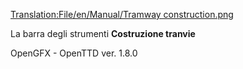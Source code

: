 [[Translation:File/en/Manual/Tramway construction.png]]

La barra degli strumenti '''Costruzione tranvie'''

OpenGFX - OpenTTD ver. 1.8.0